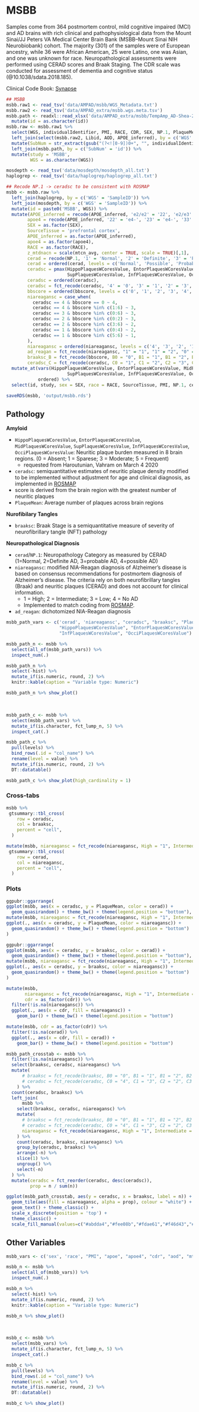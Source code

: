 # MSBB 

Samples come from 364 postmortem control, mild cognitive impaired (MCI) and AD brains with rich clinical and pathophysiological data from the Mount Sinai/JJ Peters VA Medical Center Brain Bank (MSBB–Mount Sinai NIH Neurobiobank) cohort. The majority (301) of the samples were of European ancestry, while 36 were African American, 25 were Latino, one was Asian, and one was unknown for race. Neuropathological assessments were performed using CERAD scores and Braak Staging. The CDR scale was conducted for assessment of dementia and cognitive status (@10.1038/sdata.2018.185). 

Clinical Code Book: [Synapse](https://adknowledgeportal.synapse.org/Explore/Studies?Study=syn3159438)

```r
## MSBB
msbb.raw1 <- read_tsv('data/AMPAD/msbb/WGS_Metadata.txt') 
msbb.raw2 <- read_tsv('data/AMPAD_extra/msbb.wgs.meta.tsv')
msbb.path <- readxl::read_xlsx('data/AMPAD_extra/msbb/TempAmp_AD-Shea-2-2020.xlsx', sheet = 2) %>% 
  mutate(id = as.character(id))
msbb.raw <- msbb.raw1 %>% 
  select(WGS, individualIdentifier, PMI, RACE, CDR, SEX, NP.1, PlaqueMean, bbscore) %>%
  left_join(select(msbb.raw2, Libid, AOD, APOE_inferred), by = c('WGS' = 'Libid')) %>% 
  mutate(SubNum = str_extract(gsub("(?<![0-9])0+", "", individualIdentifier, perl = TRUE), '[:digit:].*')) %>% 
  left_join(msbb.path, by = c('SubNum' = 'id')) %>%
  mutate(study = 'MSBB', 
         WGS = as.character(WGS))

mosdepth <- read_tsv('data/mosdepth/mosdepth_all.txt')
haplogrep <- read_tsv('data/haplogrep/haplogrep_all.txt')

```

```r

## Recode NP.1 -> ceradsc to be consistent with ROSMAP
msbb <- msbb.raw %>%
  left_join(haplogrep, by = c('WGS' = 'SampleID')) %>%
  left_join(mosdepth, by = c('WGS' = 'SampleID')) %>%
  mutate(id = paste0('MSBB', WGS)) %>%
  mutate(APOE_inferred = recode(APOE_inferred, 'e2/e2' = '22', 'e2/e3' = '23', 'e3/e3' = '33', 'e2/e4' = '24', 'e3/e4' = '34', 'e4/e4' = '44'),
        apoe4 = recode(APOE_inferred, '22' = 'e4-', '23' = 'e4-', '33' = 'e4-', '24' = 'e4+', '34' = 'e4+', '44' = 'e4+'),
        SEX = as.factor(SEX), 
        SourceTissue = 'prefrontal cortex',
        APOE_inferred = as.factor(APOE_inferred), 
        apoe4 = as.factor(apoe4), 
        RACE = as.factor(RACE), 
        z_mtdnacn = scale(mtcn_avg, center = TRUE, scale = TRUE)[,1],
        cerad = recode(NP.1, '1' = 'Normal', '2' = 'Definite', '3' = 'Probable', '4' = 'Possible'),
        cerad = ordered(cerad, levels = c('Normal', 'Possible', 'Probable', 'Definite')),
        ceradsc = pmax(HippoPlaquesWCoresValue, EntorPlaquesWCoresValue, MidPlaquesWCoresValue, 
                       SupPlaquesWCoresValue, InfPlaquesWCoresValue, OcciPlaquesWCoresValue),
        ceradsc = ordered(ceradsc),
        ceradsc = fct_recode(ceradsc, '4' = '0', '3' = '1', '2' = '3', '1' = '5'),
        bbscore = ordered(bbscore, levels = c('0', '1', '2', '3', '4', '5', '6')),
        niareagansc = case_when(
          ceradsc == 4 & bbscore == 0 ~ 4, 
          ceradsc == 4 & bbscore %in% c(1:6) ~ 3, 
          ceradsc == 3 & bbscore %in% c(0:6) ~ 3, 
          ceradsc == 2 & bbscore %in% c(0:2) ~ 3,
          ceradsc == 2 & bbscore %in% c(3:6) ~ 2,
          ceradsc == 1 & bbscore %in% c(0:4) ~ 2,
          ceradsc == 1 & bbscore %in% c(5:6) ~ 1,
        ), 
        niareagansc = ordered(niareagansc, levels = c('4', '3', '2', '1')),
        ad_reagan = fct_recode(niareagansc, "1" = "1", "1" = "2", "0" = "3", "0" = "4"),
        braaksc_B = fct_recode(bbscore, B0 = "0", B1 = "1", B1 = "2", B2 = "3", B2 = "4", B3 = "5", B3 = "6"), 
        ceradsc_C = fct_recode(ceradsc, C0 = "1", C1 = "2", C2 = "3", C3 = "4")) %>%
  mutate_at(vars(HippoPlaquesWCoresValue, EntorPlaquesWCoresValue, MidPlaquesWCoresValue, 
                       SupPlaquesWCoresValue, InfPlaquesWCoresValue, OcciPlaquesWCoresValue), 
            ordered) %>%
  select(id, study, sex = SEX, race = RACE, SourceTissue, PMI, NP.1, cerad, niareagansc, ad_reagan, ceradsc, HippoPlaquesWCoresValue, EntorPlaquesWCoresValue, MidPlaquesWCoresValue, SupPlaquesWCoresValue, InfPlaquesWCoresValue, OcciPlaquesWCoresValue, braaksc = bbscore, braaksc_B, ceradsc_C, apoe = APOE_inferred, apoe4, aod = AOD, cdr = CDR, PlaqueMean, mtcn_avg, z_mtdnacn, Haplogroup, Quality, macro)

saveRDS(msbb, 'output/msbb.rds')
```

## Pathology

**Amyloid** 

+ `HippoPlaquesWCoresValue`, `EntorPlaquesWCoresValue`, `MidPlaquesWCoresValue`, `SupPlaquesWCoresValue`, `InfPlaquesWCoresValue`, `OcciPlaquesWCoresValue`: Neuritic plaque burden measured in 8 brain regions. (0 = Absent; 1 = Sparese; 3 = Moderate; 5 = Frequent)
  - requested from Haroutunian, Vahram on March 4 2020
+  `ceradsc`: semiquantitative estimates of neuritic plaque density modified to be implemented without adjustment for age and clinical diagnosis, as implemented in [ROSMAP](https://www.radc.rush.edu/docs/var/detail.htm?category=Pathology&subcategory=Alzheimer%27s+disease&variable=ceradsc)
  - score is derived from the brain region with the greatest number of neuritic plaques
+ `PlaqueMean`: Average number of plaques across brain regions 

**Nurofibilary Tangles**

+ `braaksc`: Braak Stage is a semiquantitative measure of severity of neurofibrillary tangle (NFT) pathology

**Neuropathological Diagnosis**

+ `cerad`/`NP.1`: Neuropathology Category as measured by CERAD (1=Normal, 2=Definite AD, 3=probable AD, 4=possible AD)
+ `niareagansc`: modified NIA-Reagan diagnosis of Alzheimer’s disease is based on consensus recommendations for postmortem diagnosis of Alzheimer’s disease. The criteria rely on both neurofibrillary tangles (Braak) and neuritic plaques (CERAD) and does not account for clinical information. 
  - 1	= High; 2	= Intermediate; 3	= Low; 4	= No AD
  - Implemented to match coding from
  [ROSMAP](https://www.radc.rush.edu/docs/var/detail.htm?category=Pathology&subcategory=Alzheimer%27s+disease&variable=niareagansc).  
+ `ad_reagan`: dichotomized NIA-Reagan diagnosis


```r
msbb_path_vars <- c('cerad', 'niareagansc', "ceradsc", "braaksc", "PlaqueMean", 
                    "HippoPlaquesWCoresValue", "EntorPlaquesWCoresValue", "MidPlaquesWCoresValue", "SupPlaquesWCoresValue",
                    "InfPlaquesWCoresValue", "OcciPlaquesWCoresValue")

msbb_path_n <- msbb %>% 
  select(all_of(msbb_path_vars)) %>%
  inspect_num(.) 

msbb_path_n %>% 
  select(-hist) %>% 
  mutate_if(is.numeric, round, 2) %>%
  knitr::kable(caption = "Variable type: Numeric") 
```

```r
msbb_path_n %>% show_plot()
```

<br>

```r
msbb_path_c <- msbb %>% 
  select(msbb_path_vars) %>%
  mutate_if(is.character, fct_lump_n, 5) %>%
  inspect_cat(.)   

msbb_path_c %>% 
  pull(levels) %>% 
  bind_rows(.id = "col_name") %>% 
  rename(level = value) %>% 
  mutate_if(is.numeric, round, 2) %>% 
  DT::datatable()
```

```r
msbb_path_c %>% show_plot(high_cardinality = 1)
```

### Cross-tabs
```r
msbb %>% 
 gtsummary::tbl_cross(
    row = ceradsc, 
    col = braaksc, 
    percent = "cell",
  )

```

```r
mutate(msbb, niareagansc = fct_recode(niareagansc, High = "1", Intermediate = "2", Low = "3", NoAD = "4")) %>% 
 gtsummary::tbl_cross(
    row = cerad, 
    col = niareagansc, 
    percent = "cell",
  )

```

### Plots 

```r

ggpubr::ggarrange(
ggplot(msbb, aes(x = ceradsc, y = PlaqueMean, color = cerad)) + 
  geom_quasirandom() + theme_bw() + theme(legend.position = "bottom"), 
mutate(msbb, niareagansc = fct_recode(niareagansc, High = "1", Intermediate = "2", Low = "3", NoAD = "4")) %>%
ggplot(., aes(x = ceradsc, y = PlaqueMean, color = niareagansc)) + 
  geom_quasirandom() + theme_bw() + theme(legend.position = "bottom")
)
```

```r
ggpubr::ggarrange(
ggplot(msbb, aes(x = ceradsc, y = braaksc, color = cerad)) + 
  geom_quasirandom() + theme_bw() + theme(legend.position = "bottom"), 
mutate(msbb, niareagansc = fct_recode(niareagansc, High = "1", Intermediate = "2", Low = "3", NoAD = "4")) %>%
ggplot(., aes(x = ceradsc, y = braaksc, color = niareagansc)) + 
  geom_quasirandom() + theme_bw() + theme(legend.position = "bottom")
)
```

```r
mutate(msbb, 
       niareagansc = fct_recode(niareagansc, High = "1", Intermediate = "2", Low = "3", NoAD = "4"), 
       cdr = as_factor(cdr)) %>% 
  filter(!is.na(niareagansc)) %>% 
  ggplot(., aes(x = cdr, fill = niareagansc)) + 
    geom_bar() + theme_bw() + theme(legend.position = "bottom") 

mutate(msbb, cdr = as_factor(cdr)) %>% 
  filter(!is.na(cerad)) %>% 
  ggplot(., aes(x = cdr, fill = cerad)) + 
    geom_bar() + theme_bw() + theme(legend.position = "bottom") 

```


```r
msbb_path_crosstab <- msbb %>% 
  filter(!is.na(niareagansc)) %>% 
  select(braaksc, ceradsc, niareagansc) %>% 
  mutate(
      # braaksc = fct_recode(braaksc, B0 = "0", B1 = "1", B1 = "2", B2 = "3", B2 = "4", B3 = "5", B3 = "6"),
      # ceradsc = fct_recode(ceradsc, C0 = "4", C1 = "3", C2 = "2", C3 = "1"),
    ) %>%
  count(ceradsc, braaksc) %>% 
  left_join(
      msbb %>% 
    select(braaksc, ceradsc, niareagansc) %>% 
    mutate(
      # braaksc = fct_recode(braaksc, B0 = "0", B1 = "1", B1 = "2", B2 = "3", B2 = "4", B3 = "5", B3 = "6"),
      # ceradsc = fct_recode(ceradsc, C0 = "4", C1 = "3", C2 = "2", C3 = "1"),
      niareagansc = fct_recode(niareagansc, High = "1", Intermediate = "2", Low = "3", NoAD = "4")
    ) %>% 
    count(ceradsc, braaksc, niareagansc) %>% 
    group_by(ceradsc, braaksc) %>% 
    arrange(-n) %>% 
    slice(1) %>% 
    ungroup() %>% 
    select(-n)
  ) %>% 
  mutate(ceradsc = fct_reorder(ceradsc, desc(ceradsc)), 
         prop = n / sum(n)) 

ggplot(msbb_path_crosstab, aes(y = ceradsc, x = braaksc, label = n)) + 
  geom_tile(aes(fill = niareagansc, alpha = prop), colour = "white") + 
  geom_text() + theme_classic() +
  scale_x_discrete(position = 'top') + 
  theme_classic() + 
  scale_fill_manual(values=c("#abdda4","#fee08b","#fdae61","#f46d43","#d53e4f"),na.value = "grey90")

```

## Other Variables 

```r
msbb_vars <- c('sex', 'race', "PMI", "apoe", "apoe4", "cdr", "aod", "mtcn_avg", "Haplogroup", "Quality", "macro")

msbb_n <- msbb %>% 
  select(all_of(msbb_vars)) %>%
  inspect_num(.) 

msbb_n %>% 
  select(-hist) %>% 
  mutate_if(is.numeric, round, 2) %>%
  knitr::kable(caption = "Variable type: Numeric") 
```

```r
msbb_n %>% show_plot()
```

<br>

```r
msbb_c <- msbb %>% 
  select(msbb_vars) %>%
  mutate_if(is.character, fct_lump_n, 5) %>%
  inspect_cat(.)   

msbb_c %>% 
  pull(levels) %>% 
  bind_rows(.id = "col_name") %>% 
  rename(level = value) %>% 
  mutate_if(is.numeric, round, 2) %>% 
  DT::datatable()
```

```r
msbb_c %>% show_plot()
```
